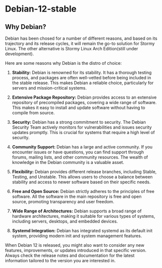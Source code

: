# Debian-12-stable

## Why Debian?

Debian has been chosed for a number of different reasons, and based on its trajectory and its release cycles, it will remain the go-to solution for Stormy Linux. The other alternative is Stormy Linux Arch Edition(still under development).

Here are some reasons why Debian is the distro of choice:

1. **Stability:**
   Debian is renowned for its stability. It has a thorough testing process, and packages are often well-vetted before being included in the stable release. This makes Debian a reliable choice, particularly for servers and mission-critical systems.

2. **Extensive Package Repository:**
   Debian provides access to an extensive repository of precompiled packages, covering a wide range of software. This makes it easy to install and update software without having to compile from source.

3. **Security:**
   Debian has a strong commitment to security. The Debian Security Team actively monitors for vulnerabilities and issues security updates promptly. This is crucial for systems that require a high level of security.

4. **Community Support:**
   Debian has a large and active community. If you encounter issues or have questions, you can find support through forums, mailing lists, and other community resources. The wealth of knowledge in the Debian community is a valuable asset.

5. **Flexibility:**
   Debian provides different release branches, including Stable, Testing, and Unstable. This allows users to choose a balance between stability and access to newer software based on their specific needs.

6. **Free and Open Source:**
   Debian strictly adheres to the principles of free software. All the software in the main repository is free and open source, promoting transparency and user freedom.

7. **Wide Range of Architectures:**
   Debian supports a broad range of hardware architectures, making it suitable for various types of systems, including servers, desktops, and embedded devices.

8. **Systemd Integration:**
   Debian has integrated systemd as its default init system, providing modern init and system management features.

When Debian 12 is released, you might also want to consider any new features, improvements, or updates introduced in that specific version. Always check the release notes and documentation for the latest information tailored to the version you are interested in.